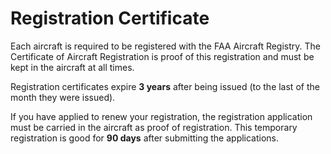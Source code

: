 

# Registration Certificate

Each aircraft is required to be registered with the FAA Aircraft Registry. The
Certificate of Aircraft Registration is proof of this registration and must be
kept in the aircraft at all times.

Registration certificates expire **3 years** after being issued (to the last of
the month they were issued).

If you have applied to renew your registration, the registration application
must be carried in the aircraft as proof of registration. This temporary
registration is good for **90 days** after submitting the applications.

<Reg part="47.31" />
